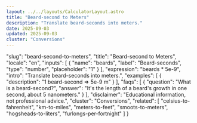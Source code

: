 ```yaml
---
layout: ../../layouts/CalculatorLayout.astro
title: "Beard-second to Meters"
description: "Translate beard-seconds into meters."
date: 2025-09-03
updated: 2025-09-03
cluster: "Conversions"
---
```


  "slug": "beard-second-to-meters",
  "title": "Beard-second to Meters",
  "locale": "en",
  "inputs": [
    {
      "name": "beards",
      "label": "Beard-seconds",
      "type": "number",
      "placeholder": "1"
    }
  ],
  "expression": "beards * 5e-9",
  "intro": "Translate beard-seconds into meters.",
  "examples": [
    {
      "description": "1 beard-second ⇒ 5e-9 m"
    }
  ],
  "faqs": [
    {
      "question": "What is a beard-second?",
      "answer": "It's the length of a beard's growth in one second, about 5 nanometers."
    }
  ],
  "disclaimer": "Educational information, not professional advice.",
  "cluster": "Conversions",
  "related": [
    "celsius-to-fahrenheit",
    "km-to-miles",
    "meters-to-feet",
    "smoots-to-meters",
    "hogsheads-to-liters",
    "furlongs-per-fortnight"
  ]
}

<Calculator schema={schema} />

